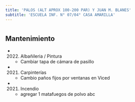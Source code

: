```yaml
---
title: 'PALOS (ALT APROX 100-200 PAR) Y JUAN M. BLANES'
subtitle: 'ESCUELA INF. N° 07/04° CASA AMARILLA'
---
```


#


## Mantenimiento

*  (2022) Albañileria / Pintura 
    + Cambiar tapa de cámara de pasillo

*  (2021) Carpinterías 
    + Cambio paños fijos por ventanas en Viced

*  (2021) Incendio 
    + agregar 1 matafuegos de polvo abc



